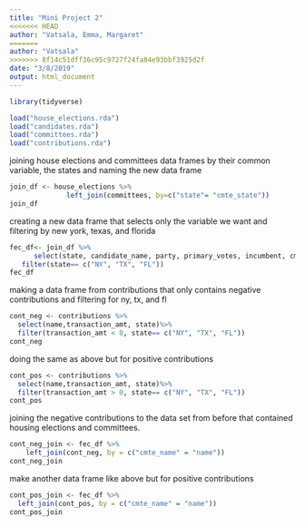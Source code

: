 ```yaml
---
title: "Mini Project 2"
<<<<<<< HEAD
author: "Vatsala, Emma, Margaret"
=======
author: "Vatsala"
>>>>>>> 8f14c51dff36c95c9727f24fa84e93bbf3925d2f
date: "3/8/2019"
output: html_document
---
```


```r
library(tidyverse)
```

```r
load("house_elections.rda")
load("candidates.rda")
load("committees.rda")
load("contributions.rda")
```


joining house elections and committees data frames by their common variable, the states and naming the new data frame

```r
join_df <- house_elections %>%
              left_join(committees, by=c("state"= "cmte_state"))
join_df
```

creating a new data frame that selects only the variable we want and filtering by new york, texas, and florida

```r
fec_df<- join_df %>%
      select(state, candidate_name, party, primary_votes, incumbent, cmte_name)%>%
   filter(state== c("NY", "TX", "FL"))
fec_df
```

making a data frame from contributions that only contains negative contributions and filtering for ny, tx, and fl
```r
cont_neg <- contributions %>%
  select(name,transaction_amt, state)%>%
  filter(transaction_amt < 0, state== c("NY", "TX", "FL"))
cont_neg
```
 doing the same as above but for positive contributions
```r
cont_pos <- contributions %>%
  select(name,transaction_amt, state)%>%
  filter(transaction_amt > 0, state== c("NY", "TX", "FL"))
cont_pos
```
joining the negative contributions to the data set from before that contained housing elections and committees.  
```r
cont_neg_join <- fec_df %>%
    left_join(cont_neg, by = c("cmte_name" = "name"))
cont_neg_join
```
make another data frame like above but for positive contributions
```r
cont_pos_join <- fec_df %>%
  left_join(cont_pos, by = c("cmte_name" = "name"))
cont_pos_join
```
  

